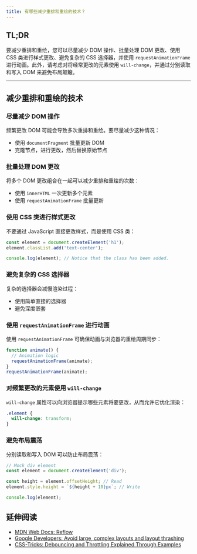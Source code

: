 ```yaml
---
title: 有哪些减少重排和重绘的技术？
---
```


## TL;DR

要减少重排和重绘，您可以尽量减少 DOM 操作、批量处理 DOM 更改、使用 CSS 类进行样式更改、避免复杂的 CSS 选择器，并使用 `requestAnimationFrame` 进行动画。此外，请考虑对将经常更改的元素使用 `will-change`，并通过分别读取和写入 DOM 来避免布局颠簸。

***

## 减少重排和重绘的技术

### 尽量减少 DOM 操作

频繁更改 DOM 可能会导致多次重排和重绘。要尽量减少这种情况：

* 使用 `documentFragment` 批量更新 DOM
* 克隆节点，进行更改，然后替换原始节点

### 批量处理 DOM 更改

将多个 DOM 更改组合在一起可以减少重排和重绘的次数：

* 使用 `innerHTML` 一次更新多个元素
* 使用 `requestAnimationFrame` 批量更新

### 使用 CSS 类进行样式更改

不要通过 JavaScript 直接更改样式，而是使用 CSS 类：

```js live
const element = document.createElement('h1');
element.classList.add('text-center');

console.log(element); // Notice that the class has been added.
```

### 避免复杂的 CSS 选择器

复杂的选择器会减慢渲染过程：

* 使用简单直接的选择器
* 避免深度嵌套

### 使用 `requestAnimationFrame` 进行动画

使用 `requestAnimationFrame` 可确保动画与浏览器的重绘周期同步：

```js
function animate() {
  // Animation logic
  requestAnimationFrame(animate);
}
requestAnimationFrame(animate);
```

### 对频繁更改的元素使用 `will-change`

 `will-change` 属性可以向浏览器提示哪些元素将要更改，从而允许它优化渲染：

```css
.element {
  will-change: transform;
}
```

### 避免布局震荡

分别读取和写入 DOM 可以防止布局震荡：

```js live
// Mock div element
const element = document.createElement('div');

const height = element.offsetHeight; // Read
element.style.height = `${height + 10}px`; // Write

console.log(element);
```

## 延伸阅读

* [MDN Web Docs: Reflow](https://developer.mozilla.org/en-US/docs/Glossary/Reflow)
* [Google Developers: Avoid large, complex layouts and layout thrashing](https://developers.google.com/web/fundamentals/performance/rendering/avoid-large-complex-layouts-and-layout-thrashing)
* [CSS-Tricks: Debouncing and Throttling Explained Through Examples](https://css-tricks.com/debouncing-throttling-explained-examples/)

